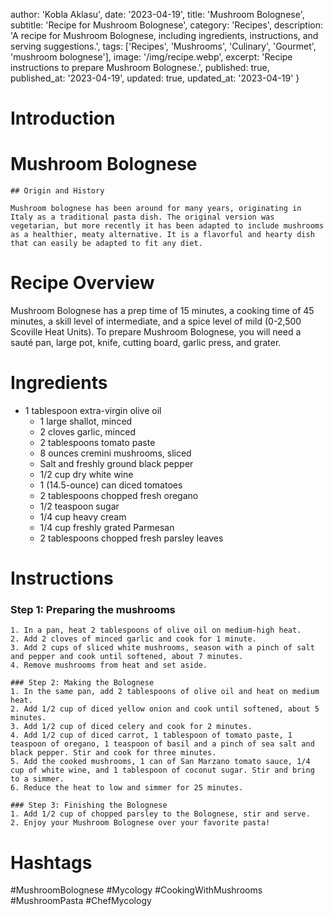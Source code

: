 
  author: 'Kobla Aklasu',
  date: '2023-04-19',
  title: 'Mushroom Bolognese',
  subtitle: 'Recipe for Mushroom Bolognese',
  category: 'Recipes',
  description: 'A recipe for Mushroom Bolognese, including ingredients, instructions, and serving suggestions.',
  tags: ['Recipes', 'Mushrooms', 'Culinary', 'Gourmet', 'mushroom bolognese'],
  image: '/img/recipe.webp',
  excerpt: 'Recipe instructions to prepare Mushroom Bolognese.',
  published: true,
  published_at: '2023-04-19',
  updated: true,
  updated_at: '2023-04-19'
}


  # Introduction

# Mushroom Bolognese
    
    ## Origin and History
    
    Mushroom bolognese has been around for many years, originating in Italy as a traditional pasta dish. The original version was vegetarian, but more recently it has been adapted to include mushrooms as a healthier, meaty alternative. It is a flavorful and hearty dish that can easily be adapted to fit any diet.

# Recipe Overview

Mushroom Bolognese has a prep time of 15 minutes, a cooking time of 45 minutes, a skill level of intermediate, and a spice level of mild (0-2,500 Scoville Heat Units). To prepare Mushroom Bolognese, you will need a sauté pan, large pot, knife, cutting board, garlic press, and grater.

# Ingredients

* 1 tablespoon extra-virgin olive oil
    * 1 large shallot, minced
    * 2 cloves garlic, minced
    * 2 tablespoons tomato paste
    * 8 ounces cremini mushrooms, sliced
    * Salt and freshly ground black pepper
    * 1/2 cup dry white wine
    * 1 (14.5-ounce) can diced tomatoes
    * 2 tablespoons chopped fresh oregano
    * 1/2 teaspoon sugar
    * 1/4 cup heavy cream
    * 1/4 cup freshly grated Parmesan
    * 2 tablespoons chopped fresh parsley leaves

# Instructions

### Step 1: Preparing the mushrooms 
    1. In a pan, heat 2 tablespoons of olive oil on medium-high heat. 
    2. Add 2 cloves of minced garlic and cook for 1 minute. 
    3. Add 2 cups of sliced white mushrooms, season with a pinch of salt and pepper and cook until softened, about 7 minutes. 
    4. Remove mushrooms from heat and set aside.
    
    ### Step 2: Making the Bolognese 
    1. In the same pan, add 2 tablespoons of olive oil and heat on medium heat. 
    2. Add 1/2 cup of diced yellow onion and cook until softened, about 5 minutes.
    3. Add 1/2 cup of diced celery and cook for 2 minutes.
    4. Add 1/2 cup of diced carrot, 1 tablespoon of tomato paste, 1 teaspoon of oregano, 1 teaspoon of basil and a pinch of sea salt and black pepper. Stir and cook for three minutes.
    5. Add the cooked mushrooms, 1 can of San Marzano tomato sauce, 1/4 cup of white wine, and 1 tablespoon of coconut sugar. Stir and bring to a simmer.
    6. Reduce the heat to low and simmer for 25 minutes. 
    
    ### Step 3: Finishing the Bolognese 
    1. Add 1/2 cup of chopped parsley to the Bolognese, stir and serve. 
    2. Enjoy your Mushroom Bolognese over your favorite pasta!

# Hashtags

#MushroomBolognese #Mycology #CookingWithMushrooms #MushroomPasta #ChefMycology



